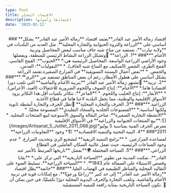 ```yaml
---
type: Post
title: الاقتصاد المحلي
description: اقتصادها وأصولها
date: '2025-02-11'
---
```

<div style="text-align: right">### **اقتصاد زمالة الأمير عبد القادر**يعتمد اقتصاد **زمالة الأمير عبد القادر** بشكل أساسي على **الزراعة والثروة الحيوانية والتجارة المحلية**. مثل العديد من البلديات في **ولاية تيارت**، تستفيد من مناخ شبه جاف مناسب لبعض المحاصيل وتربية الأغنام.***### **1. الزراعة** 🌾وتشكل الزراعة النشاط الرئيسي للمنطقة، ويفضلها وجود الأراضي الزراعية الواسعة. المحاصيل الرئيسية هي:*   **الحبوب**: القمح القاسي، القمح الطري، الشعير (المتكيف مع المناخ شبه الجاف).
*   **البقوليات**: العدس، والحمص.
*   **بعض أعمال البستنة التسويقية** في المزارع الصغيرة.تعتمد الزراعة بشكل أساسي على هطول الأمطار، رغم أن بعض المناطق تستفيد من **الري**.***### **2. تربية** 🐑تشتهر زمالة الأمير عبد القادر **بتربية الأغنام والماشية** التي تلعب دورا اقتصاديا هاما:*   **الأغنام**: إنتاج الصوف واللحوم الضرورية للاحتفالات (العيد، الأعراس).
*   **الأبقار**: إنتاج الحليب واللحوم.
*   **الماعز**: تتكاثر بكميات أقل.هذا التكاثر يزود الأسواق الإقليمية والوطنية، مما يجعل البلدية لاعبا هاما في قطاع الأغذية الزراعية.***### **3. الحرف والتجارة المحلية** 🏺تظل الحرف والتجارة أنشطة ثانوية ولكنها أساسية:*   **المصنوعات الجلدية والسجاد التقليدي** المصنوعة محليًا.
*   **الأنشطة التجارية الصغيرة**: متاجر البقالة والسوق الأسبوعية لبيع المنتجات المحلية.
*   **بيع المنتجات الحيوانية والزراعية** في الأسواق الإقليمية.![](/images/Artisanat_5_Juillet_2011_068.jpg)*معرض الحرف الفنية بمناسبة 5 يوليو 2011*### **4. البنية التحتية والتنمية الاقتصادية** 🏗️*   وجود **التعاونيات الزراعية** لمساعدة المزارعين.
*   **برامج التنمية الريفية** لتشجيع الري وتحديث المزارع.
*   عدم وجود الصناعات الرئيسية، حيث تعمل غالبية السكان العاملين في القطاع الزراعي.***### **5. السياحة المحتملة 🌍**بفضل **تاريخها المرتبط بالأمير عبد القادر**، تمكنت المدينة من تطوير **السياحة التاريخية** التي تركز على:*   **بقايا وقصص الاستيلاء على السمالة عام 1843**.
*   **السياحة الزراعية**، تسليط الضوء على التقاليد المحلية والمناظر الطبيعية في الهضاب العليا.***### **خاتمة**يظل اقتصاد **زمالة الأمير عبد القادر** إلى حد كبير **زراعيًا ورعويًا**، مع إمكانات قوية في تربية الأغنام والماشية. وتلعب التجارة والحرف اليدوية المحلية دورًا تكميليًا، في حين يمكن أن تكون السياحة التاريخية بمثابة رافعة للتنمية المستقبلية. 🚜</div>

